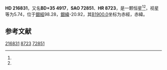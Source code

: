 {{Starbox begin
| name = HD 216831
}}
{{Starbox observe
| epoch = [[J2000.0|J2000.0]]
| constell = {{星座名待查}}<ref name=SIMBAD>{{cite web
 | url=http://simbad.u-strasbg.fr/simbad/sim-id?Ident=HR+8723
 | title=Pulsating variable Star
 | publisher=Centre de Données astronomiques de Strasbourg
 | work=SIMBAD
 | accessdate=2012-07-13
 | archive-date=2016-03-17
 | archive-url=https://web.archive.org/web/20160317132835/http://simbad.u-strasbg.fr/simbad/sim-id?Ident=HR+8723
 | dead-url=no
 }}</ref><ref name=DATA>{{cite web
 | url=http://vizier.u-strasbg.fr/viz-bin/VizieR-5?-out.add=.&-source=5050&-corr=PK=HR&-out.max=9999&HR=8723
 | title=VizieR Detailed Page
 | accessdate=2012-07-13
 | archive-date=2016-03-05
 | archive-url=https://web.archive.org/web/20160305001527/http://vizier.u-strasbg.fr/viz-bin/VizieR-5?-out.add=.&-source=5050&-corr=PK=HR&-out.max=9999&HR=8723
 | dead-url=no
 }}</ref>
| 星官 = 
| ra = {{RA|22|55|44.5}}<ref name=SIMBAD /><ref name=DATA />
| dec = {{DEC|+36|21|6}}<ref name=SIMBAD /><ref name=DATA />
| appmag_v = 5.74<ref name=SIMBAD /><ref name=DATA />
}}
{{Starbox character
| class = B7III<ref name=SIMBAD /><ref name=DATA />
| b-v = -0.05<ref name=SIMBAD /><ref name=DATA />
| u-b = -0.38<ref name=SIMBAD /><ref name=DATA />
| r-i = <ref name=SIMBAD /><ref name=DATA />
| variable = 
}}
{{Starbox astrometry
| radial_v = -0.38
| prop_mo_ra = 1
| parallax = 
| p_error = 
}}
{{Starbox catalog
| names =BD+35 4917，[[SAO星表|SAO]] 72851，[[HD星表|HD]] 216831，[[HR星表|HR]] 8723}}
{{Starbox reference |Simbad=HR+8723}}
{{Starbox end}}

'''HD 216831'''，又名'''BD+35 4917'''，'''SAO 72851'''、'''HR 8723'''，是一颗恒星<ref name=SIMBAD /><ref name=DATA />，视星等为5.74，位于[[銀道座標系|銀經]]98.28，[[銀道座標系|銀緯]]-20.92，其[[B1900.0|B1900.0]]坐标为赤經{{RA|22|51|4.8}}，赤緯{{DEC|+35|-20.92|5}}。

== 参考文献 ==
{{reflist}}

{{star-stub}}

[[Category:HD和HDE天體|216831]]
[[Category:HR天體|8723]]
[[Category:SAO天體|72851]]